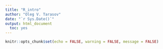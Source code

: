 ```yaml
---
title: "R_intro"
author: "Oleg V. Tarasov"
date: "`r Sys.Date()`"
output: html_document
  toc: yes
---
```


```r
knitr::opts_chunk$set(echo = FALSE, warning = FALSE, message = FALSE)


```

